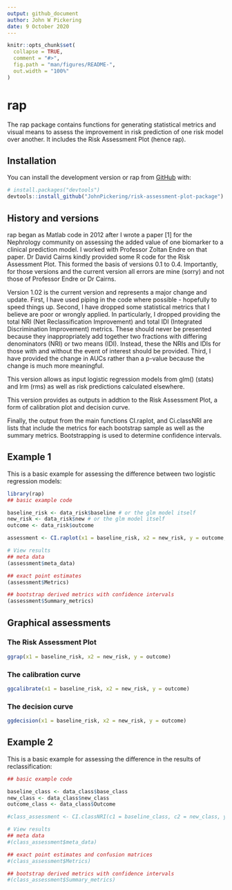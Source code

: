 ```yaml
---
output: github_document
author: John W Pickering
date: 9 October 2020
---
```


<!-- README.md is generated from README.Rmd. Please edit that file -->

```r
knitr::opts_chunk$set(
  collapse = TRUE,
  comment = "#>",
  fig.path = "man/figures/README-",
  out.width = "100%"
)
```

# rap

<!-- badges: start -->
<!-- badges: end -->

The rap package contains functions for generating statistical metrics and visual means to assess the improvement in risk prediction of one risk model over another.  It includes the Risk Assessment Plot (hence rap).  

## Installation

You can install the development version or rap from [GitHub](https://github.com/) with:

``` r
# install.packages("devtools")
devtools::install_github("JohnPickering/risk-assessment-plot-package")
```

## History and versions

rap began as Matlab code in 2012 after I wrote a paper [1] for the Nephrology community on assessing the added value of one biomarker to a clinical prediction model. I worked with Professor Zoltan Endre on that paper.  Dr David Cairns kindly provided some R code for the Risk Assessment Plot.  This formed the basis of versions 0.1 to 0.4. Importantly, for those versions and the current version all errors are mine (sorry) and not those of Professor Endre or Dr Cairns.   

Version 1.02 is the current version and represents a major change and update.  First, I have used piping in the code where possible - hopefully to speed things up.  Second, I have dropped some statistical metrics that I believe are poor or wrongly applied.  In particularly, I dropped providing the total NRI (Net Reclassification Improvement) and total IDI (Integrated Discrimination Improvement) metrics.  These should never be presented because they inappropriately add together two fractions with differing denominators (NRI) or two means (IDI).  Instead, these the NRIs and IDIs for those with and without the event of interest should be provided. Third, I have provided the change in AUCs rather than a p-value because the change is much more meaningful. 

This version allows as input logistic regression models from glm() (stats) and lrm (rms) as well as risk predictions calculated elsewhere.

This version provides as outputs in addtion to the Risk Assessment Plot, a form of calibration plot and decision curve.  

Finally, the output from the main functions CI.raplot, and Ci.classNRI are lists that include the metrics for each bootstrap sample as well as the summary metrics.  Bootstrapping is used to determine confidence intervals.  

## Example 1

This is a basic example for assessing the difference between two logistic regression models:

```r
library(rap)
## basic example code

baseline_risk <- data_risk$baseline # or the glm model itself
new_risk <- data_risk$new # or the glm model itself
outcome <- data_risk$outcome

assessment <- CI.raplot(x1 = baseline_risk, x2 = new_risk, y = outcome, n.boot = 20, dp = 2) # Note the default is 2000 bootstraps (n.boot = 2000).  This can take quite some time to run, so when testing I use a smaller number of bootstraps.  

# View results  
## meta data  
(assessment$meta_data)

## exact point estimates  
(assessment$Metrics)

## bootstrap derived metrics with confidence intervals  
(assessment$Summary_metrics)

```

## Graphical assessments

### The Risk Assessment Plot
```r
ggrap(x1 = baseline_risk, x2 = new_risk, y = outcome)

```

### The calibration curve
```r
ggcalibrate(x1 = baseline_risk, x2 = new_risk, y = outcome)

```

### The decision curve
```r
ggdecision(x1 = baseline_risk, x2 = new_risk, y = outcome)

```


## Example 2

This is a basic example for assessing the difference in the results of reclassification:

```r
## basic example code

baseline_class <- data_class$base_class
new_class <- data_class$new_class
outcome_class <- data_class$Outcome

#class_assessment <- CI.classNRI(c1 = baseline_class, c2 = new_class, y = outcome_class, n.boot = 20, dp = 2) # Note the default is 2000 bootstraps (n.boot = 2000).  This can take quite some time to run, so when testing I use a smaller number of bootstraps.  

# View results  
## meta data  
#(class_assessment$meta_data)

## exact point estimates and confusion matrices
#(class_assessment$Metrics)

## bootstrap derived metrics with confidence intervals  
#(class_assessment$Summary_metrics)

```


